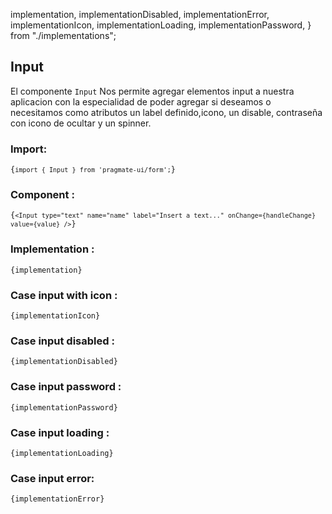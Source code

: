   implementation,
  implementationDisabled,
  implementationError,
  implementationIcon,
  implementationLoading,
  implementationPassword,
} from "./implementations";

## Input

El componente `Input` Nos permite
agregar elementos input a nuestra aplicacion con la especialidad de
poder agregar si deseamos o necesitamos como atributos un label
definido,icono, un disable, contraseña con icono de ocultar y un
spinner.

### Import:

<Code>{`import { Input } from 'pragmate-ui/form';`}</Code>

### Component :

<Code>{`<Input type="text" name="name" label="Insert a text..." onChange={handleChange} value={value} />`}</Code>

### Implementation :

<Code>{implementation}</Code>

### Case input with icon :

<ResultInputWithIcon />

<Code>{implementationIcon}</Code>

### Case input disabled :

<ResultInputDisabled />

<Code>{implementationDisabled}</Code>

### Case input password :

<ResultInputPassword />

<Code>{implementationPassword}</Code>

### Case input loading :

<ResultInputLoading />

<Code>{implementationLoading}</Code>

### Case input error:

<Code>{implementationError}</Code>

<ResultInputError />
